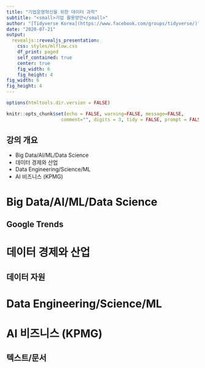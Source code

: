 ```yaml
---
title: "기업운영혁신을 위한 데이터 과학"
subtitle: "<small>기업 활용방안</small>"
author: "[Tidyverse Korea](https://www.facebook.com/groups/tidyverse/)"
date: "2020-07-21"
output:
  revealjs::revealjs_presentation:
    css: styles/mlflow.css
    df_print: paged
    self_contained: true
    center: true
    fig_width: 6
    fig_height: 4
fig_width: 6 
fig_height: 4 
---
```


```r
options(htmltools.dir.version = FALSE)

knitr::opts_chunk$set(echo = FALSE, warning=FALSE, message=FALSE,
                    comment="", digits = 3, tidy = FALSE, prompt = FALSE, fig.align = 'center')

```

## 강의 개요

- Big Data/AI/ML/Data Science
- 데이터 경제와 산업
- Data Engineering/Science/ML
- AI 비즈니스 (KPMG)

# Big Data/AI/ML/Data Science

## Google Trends


# 데이터 경제와 산업

## 데이터 자원

# Data Engineering/Science/ML

# AI 비즈니스 (KPMG)

## 텍스트/문서


